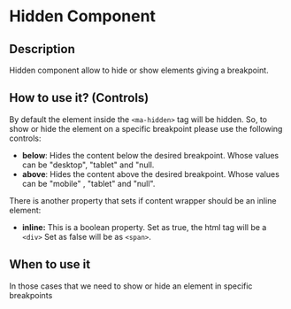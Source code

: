 # Hidden Component

## Description

Hidden component allow to hide or show elements giving a breakpoint.

## How to use it? (Controls)

By default the element inside the `<ma-hidden>` tag will be hidden. So, to show or hide the element on a specific breakpoint please use the following controls:

- **below**: Hides the content below the desired breakpoint. Whose values can be "desktop", "tablet" and "null.
- **above**: Hides the content above the desired breakpoint. Whose values can be "mobile" , "tablet" and "null".

There is another property that sets if content wrapper should be an inline element:

- **inline:** This is a boolean property. Set as true, the html tag will be a `<div>` Set as false will be as `<span>`.

## When to use it

In those cases that we need to show or hide an element in specific breakpoints
